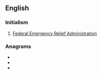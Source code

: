 ==English==

===Initialism===
{{rfc-header|Initialism}}
{{head|en|initialism}}
# {{label|en|US}} [[w:Federal Emergency Relief Administration|Federal Emergency Relief Administration]]

===Anagrams===
* {{l|en|Afer}}
* {{l|en|fare}}
* {{l|en|fear}}